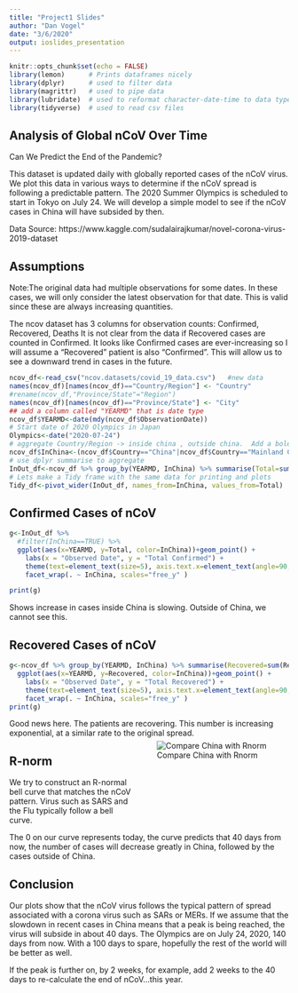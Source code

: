 ```yaml
---
title: "Project1 Slides"
author: "Dan Vogel"
date: "3/6/2020"
output: ioslides_presentation
---
```


```r
knitr::opts_chunk$set(echo = FALSE)
library(lemon)      # Prints dataframes nicely
library(dplyr)      # used to filter data
library(magrittr)   # used to pipe data 
library(lubridate)  # used to reformat character-date-time to data type
library(tidyverse)  # used to read csv files
```

## Analysis of Global nCoV Over Time 

 Can We Predict the End of the Pandemic?

This dataset is updated daily with globally reported cases of the nCoV virus.
We plot this data in various ways to determine if the nCoV spread is following a predictable pattern.  The 2020 Summer Olympics is scheduled to start in Tokyo on
July 24.  We will develop a simple model to see if the nCoV cases in China will have subsided by then. 

Data Source: https://www.kaggle.com/sudalairajkumar/novel-corona-virus-2019-dataset

## Assumptions

Note:The original data had multiple observations for some dates.
In these cases, we will only consider the latest observation for that date.
This is valid since these are always increasing quantities.

The ncov dataset has 3 columns for observation counts: Confirmed, Recovered, Deaths
It is not clear from the data if Recovered cases are counted in Confirmed.  It looks like Confirmed cases are ever-increasing so I will assume a "Recovered" patient is also "Confirmed".  This will allow us to see a downward trend in cases in the future.

```r
ncov_df<-read_csv("ncov.datasets/covid_19_data.csv")   #new data
names(ncov_df)[names(ncov_df)=="Country/Region"] <- "Country"
#rename(ncov_df,"Province/State"="Region")
names(ncov_df)[names(ncov_df)=="Province/State"] <- "City"
## add a column called "YEARMD" that is date type
ncov_df$YEARMD<-date(mdy(ncov_df$ObservationDate))
# Start date of 2020 Olympics in Japan
Olympics<-date("2020-07-24")
# aggregate Country/Region -> inside china , outside china.  Add a bolean column called "inchina" to these datasets
ncov_df$InChina<-(ncov_df$Country=="China"|ncov_df$Country=="Mainland China")
# use dplyr summarise to aggregate
InOut_df<-ncov_df %>% group_by(YEARMD, InChina) %>% summarise(Total=sum(Confirmed))
# Lets make a Tidy frame with the same data for printing and plots
Tidy_df<-pivot_wider(InOut_df, names_from=InChina, values_from=Total)
```

## Confirmed Cases of nCoV
```r
g<-InOut_df %>% 
  #filter(InChina==TRUE) %>%
  ggplot(aes(x=YEARMD, y=Total, color=InChina))+geom_point() +
    labs(x = "Observed Date", y = "Total Confirmed") + 
    theme(text=element_text(size=5), axis.text.x=element_text(angle=90, hjust=1)) +
    facet_wrap(. ~ InChina, scales="free_y" )

print(g)
```
Shows increase in cases inside China is slowing.  Outside of China, we cannot see this. 

## Recovered Cases of nCoV
```r
g<-ncov_df %>% group_by(YEARMD, InChina) %>% summarise(Recovered=sum(Recovered)) %>%
  ggplot(aes(x=YEARMD, y=Recovered, color=InChina))+geom_point() +
    labs(x = "Observed Date", y = "Total Recovered") + 
    theme(text=element_text(size=5), axis.text.x=element_text(angle=90, hjust=1)) +
    facet_wrap(. ~ InChina, scales="free_y" )
print(g)
```
Good news here.  The patients are recovering.  This number is increasing exponential, at a similar rate to the original spread.

## R-norm
<div style= "float:right;position: relative; top: -80px;">
![Compare China with Rnorm](rnorm.png)
</div>
We try to construct an R-normal bell curve that matches the nCoV pattern. Virus such as SARS and the Flu typically follow a bell curve.  

The 0 on our curve represents today, the curve predicts that 40 days from now, the number of cases will decrease greatly in China, followed by the cases outside of China.

## Conclusion

Our plots show that the nCoV virus follows the typical pattern of spread associated with a corona virus such as SARs or MERs.  If we assume that the slowdown in recent cases in China means that a peak is being reached, the virus will subside in about 40 days.  The Olympics are on July 24, 2020, 140 days from now.  With a 100 days to spare, hopefully the rest of the world will be better as well.  

If the peak is further on, by 2 weeks, for example, add 2 weeks to the 40 days to re-calculate the end of nCoV...this year.

